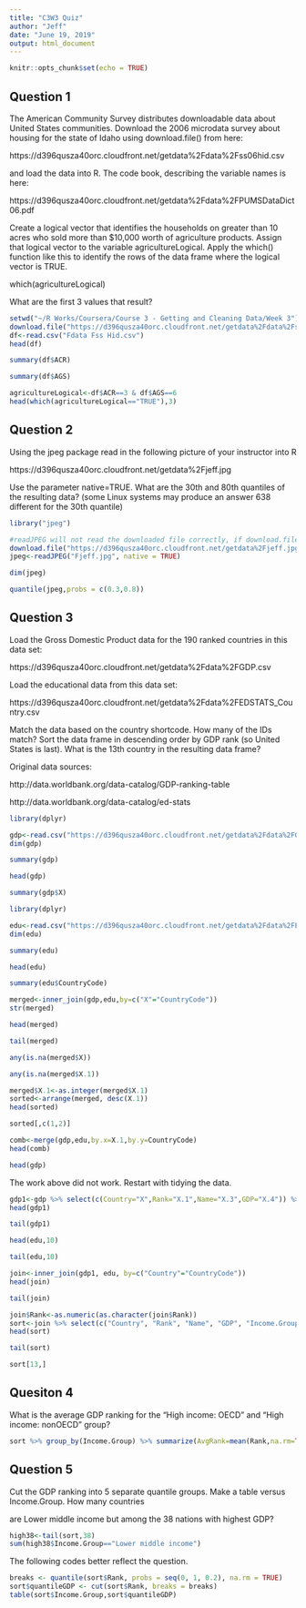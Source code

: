 ---
title: "C3W3 Quiz"
author: "Jeff"
date: "June 19, 2019"
output: html_document
---

```{r setup, include=FALSE}
knitr::opts_chunk$set(echo = TRUE)
```

## Question 1

The American Community Survey distributes downloadable data about United States communities. Download the 2006 microdata survey about housing for the state of Idaho using download.file() from here:

https://d396qusza40orc.cloudfront.net/getdata%2Fdata%2Fss06hid.csv

and load the data into R. The code book, describing the variable names is here:

https://d396qusza40orc.cloudfront.net/getdata%2Fdata%2FPUMSDataDict06.pdf

Create a logical vector that identifies the households on greater than 10 acres who sold more than $10,000 worth of agriculture products. Assign that logical vector to the variable agricultureLogical. Apply the which() function like this to identify the rows of the data frame where the logical vector is TRUE.

which(agricultureLogical)

What are the first 3 values that result?

```{r}
setwd("~/R Works/Coursera/Course 3 - Getting and Cleaning Data/Week 3")
download.file("https://d396qusza40orc.cloudfront.net/getdata%2Fdata%2Fss06hid.csv", "Fdata Fss Hid.csv")
df<-read.csv("Fdata Fss Hid.csv")
head(df)
```
```{r}
summary(df$ACR)
```

```{r}
summary(df$AGS)
```

```{r}
agricultureLogical<-df$ACR==3 & df$AGS==6
head(which(agricultureLogical=="TRUE"),3)
```

## Question 2
Using the jpeg package read in the following picture of your instructor into R

https://d396qusza40orc.cloudfront.net/getdata%2Fjeff.jpg

Use the parameter native=TRUE. What are the 30th and 80th quantiles of the resulting data? (some Linux systems may produce an answer 638 different for the 30th quantile)
```{r}
library("jpeg")

#readJPEG will not read the downloaded file correctly, if download.file does not use mode="wb"
download.file("https://d396qusza40orc.cloudfront.net/getdata%2Fjeff.jpg","Fjeff.jpg",mode = "wb") 
jpeg<-readJPEG("Fjeff.jpg", native = TRUE)
```
```{r}
dim(jpeg)
```
```{r}
quantile(jpeg,probs = c(0.3,0.8))
```

## Question 3
Load the Gross Domestic Product data for the 190 ranked countries in this data set:

https://d396qusza40orc.cloudfront.net/getdata%2Fdata%2FGDP.csv

Load the educational data from this data set:

https://d396qusza40orc.cloudfront.net/getdata%2Fdata%2FEDSTATS_Country.csv

Match the data based on the country shortcode. How many of the IDs match? Sort the data frame in descending order by GDP rank (so United States is last). What is the 13th country in the resulting data frame?

Original data sources:

http://data.worldbank.org/data-catalog/GDP-ranking-table

http://data.worldbank.org/data-catalog/ed-stats
```{r}
library(dplyr)

gdp<-read.csv("https://d396qusza40orc.cloudfront.net/getdata%2Fdata%2FGDP.csv", skip = 4)
dim(gdp)
```
```{r}
summary(gdp)
```
```{r}
head(gdp)
```
```{r}
summary(gdp$X)
```
```{r}
library(dplyr)

edu<-read.csv("https://d396qusza40orc.cloudfront.net/getdata%2Fdata%2FEDSTATS_Country.csv")
dim(edu)
```
```{r}
summary(edu)
```
```{r}
head(edu)
```
```{r}
summary(edu$CountryCode)
```
```{r}
merged<-inner_join(gdp,edu,by=c("X"="CountryCode"))
str(merged)
```

```{r}
head(merged)
```
```{r}
tail(merged)
```
```{r}
any(is.na(merged$X))
```
```{r}
any(is.na(merged$X.1))
```
```{r}
merged$X.1<-as.integer(merged$X.1)
sorted<-arrange(merged, desc(X.1))
head(sorted)
```
```{r}
sorted[,c(1,2)]
```
```{r}
comb<-merge(gdp,edu,by.x=X.1,by.y=CountryCode)
head(comb)
```
```{r}
head(gdp)
```


The work above did not work. Restart with tidying the data.
```{r}
gdp1<-gdp %>% select(c(Country="X",Rank="X.1",Name="X.3",GDP="X.4")) %>% filter(!is.na(Rank)&Rank!=""&Country!="")
head(gdp1)
```

```{r}
tail(gdp1)
```

```{r}
head(edu,10)
```

```{r}
tail(edu,10)
```

```{r}
join<-inner_join(gdp1, edu, by=c("Country"="CountryCode")) 
head(join)
```

```{r}
tail(join)
```


```{r}
join$Rank<-as.numeric(as.character(join$Rank))
sort<-join %>% select(c("Country", "Rank", "Name", "GDP", "Income.Group")) %>% arrange( desc(Rank))
head(sort)
```

```{r}
tail(sort)
```

```{r}
sort[13,]
```
## Quesiton 4
What is the average GDP ranking for the "High income: OECD" and "High income: nonOECD" group?
```{r}
sort %>% group_by(Income.Group) %>% summarize(AvgRank=mean(Rank,na.rm=TRUE))
```
## Question 5
Cut the GDP ranking into 5 separate quantile groups. Make a table versus Income.Group. How many countries

are Lower middle income but among the 38 nations with highest GDP?
```{r}
high38<-tail(sort,38)
sum(high38$Income.Group=="Lower middle income")
```

The following codes better reflect the question.
```{r}
breaks <- quantile(sort$Rank, probs = seq(0, 1, 0.2), na.rm = TRUE)
sort$quantileGDP <- cut(sort$Rank, breaks = breaks)
table(sort$Income.Group,sort$quantileGDP)
```

```{r}

```

```{r}

```

```{r}

```

```{r}

```

```{r}

```

```{r}

```
